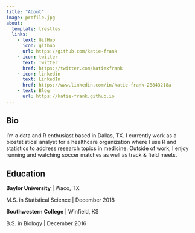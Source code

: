 ```yaml
---
title: "About"
image: profile.jpg
about:
  template: trestles
  links:
    - text: GitHub
      icon: github
      url: https://github.com/katie-frank
    - icon: twitter
      text: Twitter
      href: https://twitter.com/katiexfrank
    - icon: linkedin
      text: LinkedIn
      href: https://www.linkedin.com/in/katie-frank-28843218a
    - text: Blog
      url: https://katie-frank.github.io
---
```


## Bio

I'm a data and R enthusiast based in Dallas, TX. I currently work as a biostatistical analyst for a healthcare organization where I use R and statistics to address research topics in medicine. Outside of work, I enjoy running and watching soccer matches as well as track & field meets.

## Education

**Baylor University** \| Waco, TX

M.S. in Statistical Science \| December 2018

**Southwestern College** \| Winfield, KS

B.S. in Biology \| December 2016
